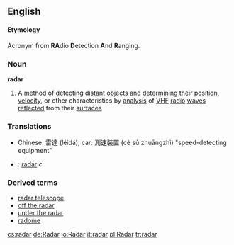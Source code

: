 ==English==
====Etymology====
Acronym from '''RA'''dio '''D'''etection '''A'''nd '''R'''anging.
===Noun===
{{wikipedia}}
'''radar'''
# A method of [[detecting]] [[distant]] [[object]]s and [[determining]] their [[position]], [[velocity]], or other characteristics by [[analysis]] of [[VHF]] [[radio]] [[wave]]s [[reflect]]ed from their [[surface]]s

===Translations===
*Chinese: 雷達 (léidá), car: 測速裝置 (cè sù zhuāngzhì) "speed-detecting equipment"
*{{sv}}: [[radar]] ''c''

===Derived terms===
*[[radar telescope]]
*[[off the radar]]
*[[under the radar]]
*[[radome]]

[[cs:radar]]
[[de:Radar]]
[[io:Radar]]
[[it:radar]]
[[pl:Radar]]
[[tr:radar]]